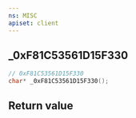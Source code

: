 ```yaml
---
ns: MISC
apiset: client
---
```

## _0xF81C53561D15F330

```c
// 0xF81C53561D15F330
char* _0xF81C53561D15F330();
```



## Return value